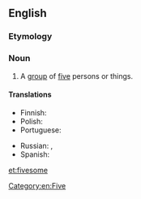 ==English==

===Etymology===
{{suffix|five|some|lang=en}}

===Noun===
{{en-noun}}

#A [[group]] of [[five]] persons or things.

====Translations====
{{trans-top|group of five}}
* Finnish: {{t|fi|viisikko}}
* Polish: {{t+|pl|piątka|f}}
* Portuguese: {{t|pt|quinteto|m}}
{{trans-mid}}
* Russian: {{t+|ru|пятеро́}}, {{t+|ru|пятёрка|f}}
* Spanish: {{t+|es|quinteto|m}}
{{trans-bottom}}

[[Category:en:Five]]

[[et:fivesome]]
